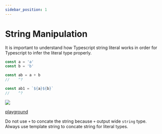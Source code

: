 ```yaml
---
sidebar_position: 1
---
```


# String Manipulation


It is important to understand how Typescript string literal works in order for Typescript to infer the literal type properly.

```ts
const a = 'a'
const b = 'b'

const ab = a + b
//    ^?

const ab1 = `${a}${b}`
//    ^?
```

<Image src="/firelordv2.8/string1.png" text="how to concate string safely" />

[playground](https://www.typescriptlang.org/play?#code/MYewdgzgLgBAhjAvDA5HFBYAUKSsBGSq+mW2u08hycA1PtgPSMyswB6A-NueJXPgCMRAAYASAN5wAvpPzSRTFmy7YgA)

Do not use `+` to concate the string because `+` output wide `string` type. Always use template string to concate string for literal types.
